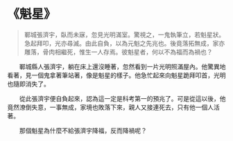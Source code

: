 # 《魁星》

> 鄆城張濟宇，臥而未寐，忽見光明滿室。驚視之，一鬼執筆立，若魁星狀。急起拜叩，光亦尋滅。由此自負，以為元魁之先兆也。後竟落拓無成，家亦雕落，骨肉相繼死，惟生一人存焉。彼魁星者，何以不為福而為禍也？

&emsp;&emsp;鄆城縣人張濟宇，躺在床上還沒睡著，忽然看到一片光明照滿屋內。他驚異地看著，見一個鬼拿著筆站著，像是魁星的樣子。他急忙起來向魁星跪拜叩首，光明也隨即消失了。­

&emsp;&emsp;從此張濟宇便自負起來，認為這一定是科考第一的預兆了。可是從這以後，他竟然潦倒失意，一事無成，家境也敗落下來，親人又接連死去，只有他一個人活著。

&emsp;&emsp;那個魁星為什麼不給張濟宇降福，反而降禍呢？
